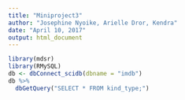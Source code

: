 ```yaml
---
title: "Miniproject3"
author: "Josephine Nyoike, Arielle Dror, Kendra"
date: "April 10, 2017"
output: html_document
---
```


```r
library(mdsr)
library(RMySQL)
db <- dbConnect_scidb(dbname = "imdb")
db %>%
  dbGetQuery("SELECT * FROM kind_type;")
```
